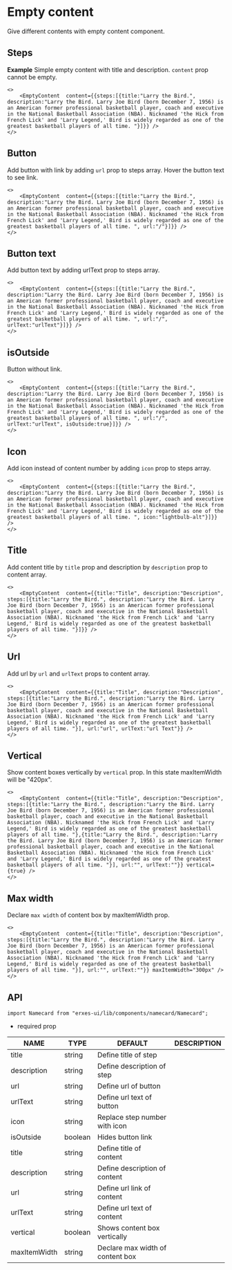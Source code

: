 # Empty content
Give different contents with empty content component.

## **Steps**
**Example**
Simple empty content with title and description. `content` prop cannot be empty.

```tsx
<>
	<EmptyContent  content={{steps:[{title:"Larry the Bird.", description:"Larry the Bird. Larry Joe Bird (born December 7, 1956) is an American former professional basketball player, coach and executive in the National Basketball Association (NBA). Nicknamed 'the Hick from French Lick' and 'Larry Legend,' Bird is widely regarded as one of the greatest basketball players of all time. "}]}} />
</>
```

## **Button**
Add button with link by adding `url` prop to steps array. Hover the button text to see link.

```tsx
<>
	<EmptyContent  content={{steps:[{title:"Larry the Bird.", description:"Larry the Bird. Larry Joe Bird (born December 7, 1956) is an American former professional basketball player, coach and executive in the National Basketball Association (NBA). Nicknamed 'the Hick from French Lick' and 'Larry Legend,' Bird is widely regarded as one of the greatest basketball players of all time. ", url:"/"}]}} />
</>
```

## **Button text**
Add button text by adding urlText prop to steps array.

```tsx
<>
	<EmptyContent  content={{steps:[{title:"Larry the Bird.", description:"Larry the Bird. Larry Joe Bird (born December 7, 1956) is an American former professional basketball player, coach and executive in the National Basketball Association (NBA). Nicknamed 'the Hick from French Lick' and 'Larry Legend,' Bird is widely regarded as one of the greatest basketball players of all time. ", url:"/", urlText:"urlText"}]}} />
</>
```

## **isOutside**
Button without link.

```tsx
<>
	<EmptyContent  content={{steps:[{title:"Larry the Bird.", description:"Larry the Bird. Larry Joe Bird (born December 7, 1956) is an American former professional basketball player, coach and executive in the National Basketball Association (NBA). Nicknamed 'the Hick from French Lick' and 'Larry Legend,' Bird is widely regarded as one of the greatest basketball players of all time. ", url:"/", urlText:"urlText", isOutside:true}]}} />
</>
```

## **Icon**
Add icon instead of content number by adding `icon` prop to steps array.

```tsx
<>
	<EmptyContent  content={{steps:[{title:"Larry the Bird.", description:"Larry the Bird. Larry Joe Bird (born December 7, 1956) is an American former professional basketball player, coach and executive in the National Basketball Association (NBA). Nicknamed 'the Hick from French Lick' and 'Larry Legend,' Bird is widely regarded as one of the greatest basketball players of all time. ", icon:"lightbulb-alt"}]}} />
</>
```

## **Title**
Add content title by `title` prop and description by `description` prop to content array.

```tsx
<>
	<EmptyContent  content={{title:"Title", description:"Description", steps:[{title:"Larry the Bird.", description:"Larry the Bird. Larry Joe Bird (born December 7, 1956) is an American former professional basketball player, coach and executive in the National Basketball Association (NBA). Nicknamed 'the Hick from French Lick' and 'Larry Legend,' Bird is widely regarded as one of the greatest basketball players of all time. "}]}} />
</>
```

## **Url**
Add url by `url` and `urlText` props to content array.

```tsx
<>
	<EmptyContent  content={{title:"Title", description:"Description", steps:[{title:"Larry the Bird.", description:"Larry the Bird. Larry Joe Bird (born December 7, 1956) is an American former professional basketball player, coach and executive in the National Basketball Association (NBA). Nicknamed 'the Hick from French Lick' and 'Larry Legend,' Bird is widely regarded as one of the greatest basketball players of all time. "}], url:"url", urlText:"url Text"}} />
</>
```

## **Vertical**
Show content boxes vertically by `vertical` prop. In this state maxItemWidth will be "420px".

```tsx
<>
	<EmptyContent  content={{title:"Title", description:"Description", steps:[{title:"Larry the Bird.", description:"Larry the Bird. Larry Joe Bird (born December 7, 1956) is an American former professional basketball player, coach and executive in the National Basketball Association (NBA). Nicknamed 'the Hick from French Lick' and 'Larry Legend,' Bird is widely regarded as one of the greatest basketball players of all time. "},{title:"Larry the Bird.", description:"Larry the Bird. Larry Joe Bird (born December 7, 1956) is an American former professional basketball player, coach and executive in the National Basketball Association (NBA). Nicknamed 'the Hick from French Lick' and 'Larry Legend,' Bird is widely regarded as one of the greatest basketball players of all time. "}], url:"", urlText:""}} vertical={true} />
</>
```

## **Max width**
Declare `max width` of content box by maxItemWidth prop.

```tsx
<>
	<EmptyContent  content={{title:"Title", description:"Description", steps:[{title:"Larry the Bird.", description:"Larry the Bird. Larry Joe Bird (born December 7, 1956) is an American former professional basketball player, coach and executive in the National Basketball Association (NBA). Nicknamed 'the Hick from French Lick' and 'Larry Legend,' Bird is widely regarded as one of the greatest basketball players of all time. "}], url:"", urlText:""}} maxItemWidth="300px" />
</>
```

## **API**

```tsx
import Namecard from "erxes-ui/lib/components/namecard/Namecard";
```
* required prop

| NAME | TYPE | DEFAULT | DESCRIPTION |
| ---| --- | ---| --- |
| title | string |  Define title of step|
| description	 | string |  Define description of step |
| url | string| Define url of button |
| urlText | string |  Define url text of button |
| icon	 | string |  Replace step number with icon |
| isOutside | boolean | Hides button link |
| title | string |  Define title of content |
| description | string | Define description of content |
| url | string | Define url link of content |
| urlText | string | Define url text of content |
| vertical | boolean | Shows content box vertically |
| maxItemWidth	 | string | Declare max width of content box |
